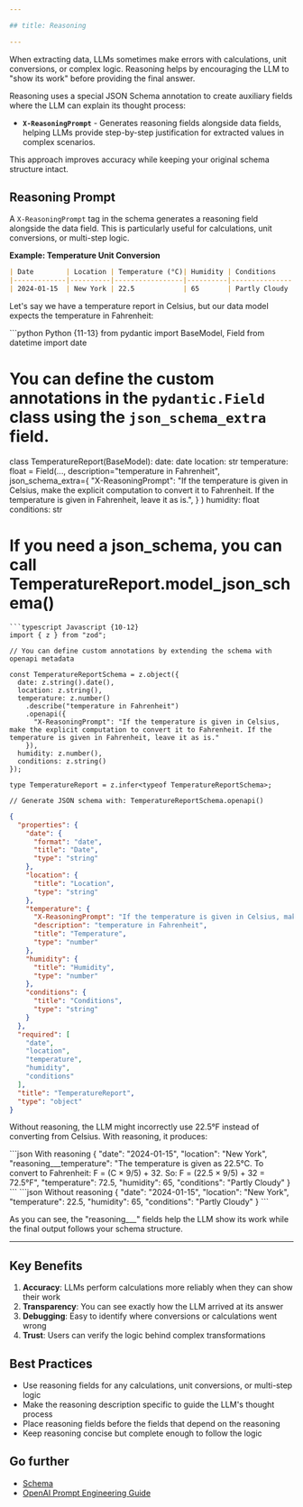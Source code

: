 ```yaml
---

## title: Reasoning

---
```


When extracting data, LLMs sometimes make errors with calculations, unit conversions, or complex logic. Reasoning helps by encouraging the LLM to "show its work" before providing the final answer.

Reasoning uses a special JSON Schema annotation to create auxiliary fields where the LLM can explain its thought process:

- **`X-ReasoningPrompt`** - Generates reasoning fields alongside data fields, helping LLMs provide step-by-step justification for extracted values in complex scenarios.

This approach improves accuracy while keeping your original schema structure intact.


## Reasoning Prompt

A `X-ReasoningPrompt` tag in the schema generates a reasoning field alongside the data field. This is particularly useful for calculations, unit conversions, or multi-step logic.

**Example: Temperature Unit Conversion**

```markdown Temperature_report.md
| Date        | Location | Temperature (°C)| Humidity | Conditions    |
|-------------|----------|-----------------|----------|---------------|
| 2024-01-15  | New York | 22.5            | 65       | Partly Cloudy |
```






Let's say we have a temperature report in Celsius, but our data model expects the temperature in Fahrenheit:

<CodeGroup>
```python Python {11-13}
from pydantic import BaseModel, Field
from datetime import date

# You can define the custom annotations in the `pydantic.Field` class using the `json_schema_extra` field.

class TemperatureReport(BaseModel):
    date: date
    location: str
    temperature: float = Field(...,
        description="temperature in Fahrenheit",
        json_schema_extra={
            "X-ReasoningPrompt": "If the temperature is given in Celsius, make the explicit computation to convert it to Fahrenheit. If the temperature is given in Fahrenheit, leave it as is.",
        }
    )
    humidity: float
    conditions: str

# If you need a json_schema, you can call TemperatureReport.model_json_schema()
```
```typescript Javascript {10-12}
import { z } from "zod";

// You can define custom annotations by extending the schema with openapi metadata

const TemperatureReportSchema = z.object({
  date: z.string().date(),
  location: z.string(),
  temperature: z.number()
    .describe("temperature in Fahrenheit")
    .openapi({
      "X-ReasoningPrompt": "If the temperature is given in Celsius, make the explicit computation to convert it to Fahrenheit. If the temperature is given in Fahrenheit, leave it as is."
    }),
  humidity: z.number(),
  conditions: z.string()
});

type TemperatureReport = z.infer<typeof TemperatureReportSchema>;

// Generate JSON schema with: TemperatureReportSchema.openapi()
```
```json json_schema.json {13}
{
  "properties": {
    "date": {
      "format": "date",
      "title": "Date",
      "type": "string"
    },
    "location": {
      "title": "Location",
      "type": "string"
    },
    "temperature": {
      "X-ReasoningPrompt": "If the temperature is given in Celsius, make the explicit computation to convert it to Fahrenheit. If the temperature is given in Fahrenheit, leave it as is.",
      "description": "temperature in Fahrenheit",
      "title": "Temperature",
      "type": "number"
    },
    "humidity": {
      "title": "Humidity",
      "type": "number"
    },
    "conditions": {
      "title": "Conditions",
      "type": "string"
    }
  },
  "required": [
    "date",
    "location",
    "temperature",
    "humidity",
    "conditions"
  ],
  "title": "TemperatureReport",
  "type": "object"
}
```

</CodeGroup>

Without reasoning, the LLM might incorrectly use 22.5°F instead of converting from Celsius. With reasoning, it produces:

<CodeGroup>
```json With reasoning
{
  "date": "2024-01-15",
  "location": "New York",
  "reasoning___temperature": "The temperature is given as 22.5°C. To convert to Fahrenheit: F = (C × 9/5) + 32. So: F = (22.5 × 9/5) + 32 = 72.5°F",
  "temperature": 72.5,
  "humidity": 65,
  "conditions": "Partly Cloudy"
}
```
```json Without reasoning
{
  "date": "2024-01-15",
  "location": "New York",
  "temperature": 22.5,
  "humidity": 65,
  "conditions": "Partly Cloudy"
}
```
</CodeGroup>


As you can see, the "reasoning___" fields help the LLM show its work while the final output follows your schema structure.



---


## Key Benefits

1. **Accuracy**: LLMs perform calculations more reliably when they can show their work
2. **Transparency**: You can see exactly how the LLM arrived at its answer
3. **Debugging**: Easy to identify where conversions or calculations went wrong
4. **Trust**: Users can verify the logic behind complex transformations

## Best Practices

- Use reasoning fields for any calculations, unit conversions, or multi-step logic
- Make the reasoning description specific to guide the LLM's thought process
- Place reasoning fields before the fields that depend on the reasoning
- Keep reasoning concise but complete enough to follow the logic


## Go further

- [Schema](https://docs.retab.com/core-concepts/Schema)
- [OpenAI Prompt Engineering Guide](https://platform.openai.com/docs/guides/prompt-engineering)
